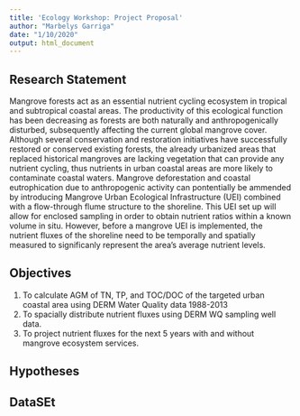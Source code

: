 ```yaml
---
title: 'Ecology Workshop: Project Proposal'
author: "Marbelys Garriga"
date: "1/10/2020"
output: html_document
---
```


## Research Statement
Mangrove forests act as an essential nutrient cycling ecosystem in tropical and subtropical coastal areas. The productivity of this ecological function has been decreasing as forests are both naturally and anthropogenically disturbed, subsequently affecting the current global mangrove cover. Although several conservation and restoration initiatives have successfully restored or conserved existing forests, the already urbanized areas that replaced historical mangroves are lacking vegetation that can provide any nutrient cycling, thus nutrients in urban coastal areas are more likely to contaminate coastal waters. Mangrove deforestation and coastal eutrophication due to anthropogenic activity can pontentially be ammended by introducing Mangrove Urban Ecological Infrastructure (UEI) combined with a flow-through flume structure to the shoreline. This UEI set up will allow for enclosed sampling in order to obtain nutrient ratios within a known volume in situ. However, before a mangrove UEI is implemented, the nutrient fluxes of the shoreline need to be temporally and spatially measured to significanly represent the area's average nutrient levels.

## Objectives
1. To calculate AGM of TN, TP, and TOC/DOC of the targeted urban coastal area using DERM Water Quality data 1988-2013
2. To spacially distribute nutrient fluxes using DERM WQ sampling well data. 
3. To project nutrient fluxes for the next 5 years with and without mangrove ecosystem services.

## Hypotheses

## DataSEt